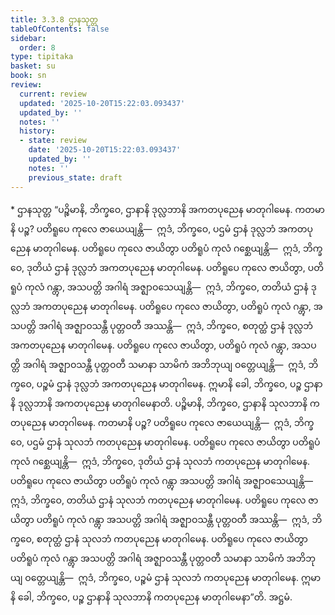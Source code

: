 ```yaml
---
title: 3.3.8 ဌာနသုတ္တ
tableOfContents: false
sidebar:
  order: 8
type: tipitaka
basket: su
book: sn
review:
  current: review
  updated: '2025-10-20T15:22:03.093437'
  updated_by: ''
  notes: ''
  history:
  - state: review
    date: '2025-10-20T15:22:03.093437'
    updated_by: ''
    notes: ''
    previous_state: draft
---
```



<DynamicBreadcrumb />


<ReviewStatus review={frontmatter.review} showDetails={true} />

<HypothesisAnnotation frontmatter={frontmatter} />

<Paragraph type="center" book="sn">
* ဌာနသုတ္တ
</Paragraph>

<Division number="311" book="sn" e="ch" v="18" p="324">

<Paragraph number="1313" book="sn">
“ပဉ္စိမာနိ, ဘိက္ခဝေ, ဌာနာနိ ဒုလ္လဘာနိ အကတပုညေန မာတုဂါမေန. ကတမာနိ ပဉ္စ? ပတိရူပေ ကုလေ ဇာယေယျန္တိ—  ဣဒံ, ဘိက္ခဝေ, ပဌမံ ဌာနံ ဒုလ္လဘံ အကတပုညေန မာတုဂါမေန. ပတိရူပေ ကုလေ ဇာယိတွာ ပတိရူပံ ကုလံ ဂစ္ဆေယျန္တိ—  ဣဒံ, ဘိက္ခဝေ, ဒုတိယံ ဌာနံ ဒုလ္လဘံ အကတပုညေန မာတုဂါမေန. ပတိရူပေ ကုလေ ဇာယိတွာ, ပတိရူပံ ကုလံ ဂန္တွာ, အသပတ္တိ အဂါရံ အဇ္ဈာဝသေယျန္တိ—  ဣဒံ, ဘိက္ခဝေ, တတိယံ ဌာနံ ဒုလ္လဘံ အကတပုညေန မာတုဂါမေန. ပတိရူပေ ကုလေ ဇာယိတွာ, ပတိရူပံ ကုလံ ဂန္တွာ, အသပတ္တိ အဂါရံ အဇ္ဈာဝသန္တီ ပုတ္တဝတီ အဿန္တိ—  ဣဒံ, ဘိက္ခဝေ, စတုတ္ထံ ဌာနံ ဒုလ္လဘံ အကတပုညေန မာတုဂါမေန. ပတိရူပေ ကုလေ ဇာယိတွာ, ပတိရူပံ ကုလံ ဂန္တွာ, အသပတ္တိ အဂါရံ အဇ္ဈာဝသန္တီ ပုတ္တဝတီ သမာနာ သာမိကံ အဘိဘုယျ ဝတ္တေယျန္တိ—  ဣဒံ, ဘိက္ခဝေ, ပဉ္စမံ ဌာနံ ဒုလ္လဘံ အကတပုညေန မာတုဂါမေန. ဣမာနိ ခေါ, ဘိက္ခဝေ, ပဉ္စ ဌာနာနိ ဒုလ္လဘာနိ အကတပုညေန မာတုဂါမေနာတိ.
</Paragraph>

<Paragraph number="1314" book="sn">
ပဉ္စိမာနိ, ဘိက္ခဝေ, ဌာနာနိ သုလဘာနိ ကတပုညေန မာတုဂါမေန. ကတမာနိ ပဉ္စ? ပတိရူပေ ကုလေ ဇာယေယျန္တိ—  ဣဒံ, ဘိက္ခဝေ, ပဌမံ ဌာနံ သုလဘံ ကတပုညေန မာတုဂါမေန. ပတိရူပေ ကုလေ ဇာယိတွာ ပတိရူပံ ကုလံ ဂစ္ဆေယျန္တိ—  ဣဒံ, ဘိက္ခဝေ, ဒုတိယံ ဌာနံ သုလဘံ ကတပုညေန မာတုဂါမေန. ပတိရူပေ ကုလေ ဇာယိတွာ ပတိရူပံ ကုလံ ဂန္တွာ အသပတ္တိ အဂါရံ အဇ္ဈာဝသေယျန္တိ—  ဣဒံ, ဘိက္ခဝေ, တတိယံ ဌာနံ သုလဘံ ကတပုညေန မာတုဂါမေန. ပတိရူပေ ကုလေ ဇာယိတွာ ပတိရူပံ ကုလံ ဂန္တွာ အသပတ္တိ အဂါရံ အဇ္ဈာဝသန္တီ ပုတ္တဝတီ အဿန္တိ—  ဣဒံ, ဘိက္ခဝေ, စတုတ္ထံ ဌာနံ သုလဘံ ကတပုညေန မာတုဂါမေန. ပတိရူပေ ကုလေ ဇာယိတွာ ပတိရူပံ ကုလံ ဂန္တွာ အသပတ္တိ အဂါရံ အဇ္ဈာဝသန္တီ ပုတ္တဝတီ သမာနာ သာမိကံ အဘိဘုယျ ဝတ္တေယျန္တိ—  ဣဒံ, ဘိက္ခဝေ, ပဉ္စမံ ဌာနံ သုလဘံ ကတပုညေန မာတုဂါမေန. ဣမာနိ ခေါ, ဘိက္ခဝေ, ပဉ္စ ဌာနာနိ သုလဘာနိ ကတပုညေန မာတုဂါမေနာ”တိ.

</Paragraph>
</Division>

<Paragraph number="1315" type="center" book="sn">
အဋ္ဌမံ.
</Paragraph>